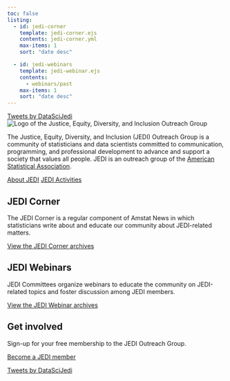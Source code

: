 ```yaml
---
toc: false
listing:
  - id: jedi-corner
    template: jedi-corner.ejs
    contents: jedi-corner.yml
    max-items: 1
    sort: "date desc"

  - id: jedi-webinars
    template: jedi-webinar.ejs
    contents: 
      - webinars/past
    max-items: 1
    sort: "date desc"
---
```


::: column-margin
```{=html}
<div class="hide-twitter-timeline">
  <a class="twitter-timeline" data-width="350" data-tweet-limit="2" float="right" href="https://twitter.com/DataSciJedi?ref_src=twsrc%5Etfw">Tweets by DataSciJedi</a> 
  <script async src="https://platform.twitter.com/widgets.js" charset="utf-8"></script>
</div>
```
:::

```{=html}
<img src="images/jedi-logo-wide.png" alt="Logo of the Justice, Equity, Diversity, and Inclusion Outreach Group" class="center">
<p></p>
<p></p>
```

The Justice, Equity, Diversity, and Inclusion (JEDI) Outreach Group is a community of statisticians and data scientists committed to communication, programming, and professional development to advance and support a society that values all people. JEDI is an outreach group of the [American Statistical Association](https://www.amstat.org/).

[About JEDI](about.qmd){.button .button1 .center} [JEDI Activities](activities.qmd){.button .button1 .center}

## JEDI Corner
::: {.grid}

::: {.g-col-lg-6 .g-col-12 #jedi-corner}
:::

::: {.g-col-lg-6 .g-col-12 .homebox}
The JEDI Corner is a regular component of Amstat News in which statisticians write about and educate our community about JEDI-related matters.

[View the JEDI Corner archives](jedi-corner.qmd){.button .button1 .center-button}
:::
:::

## JEDI Webinars
::: {.grid}

::: {.g-col-lg-6 .g-col-12 #jedi-webinars}
:::

::: {.g-col-lg-6 .g-col-12 .homebox}
JEDI Committees organize webinars to educate the community on JEDI-related topics and foster discussion among JEDI members.

[View the JEDI Webinar archives](webinars.qmd){.button .button1 .center-button}
:::
:::

## Get involved
Sign-up for your free membership to the JEDI Outreach Group.

[Become a JEDI member](get-involved.qmd){.button .button1 .center}

```{=html}
<div class="show-twitter-timeline">
  <a class="twitter-timeline" data-width="350" data-tweet-limit="2" float="right" href="https://twitter.com/DataSciJedi?ref_src=twsrc%5Etfw">Tweets by DataSciJedi</a> 
  <script async src="https://platform.twitter.com/widgets.js" charset="utf-8"></script>
</div>
```